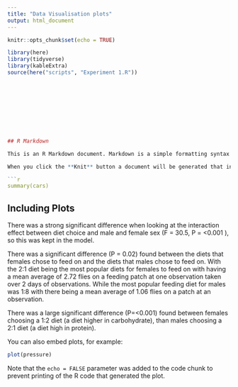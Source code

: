 ```yaml
---
title: "Data Visualisation plots"
output: html_document
---
```


```r
knitr::opts_chunk$set(echo = TRUE)
```

```r
library(here)
library(tidyverse)
library(kableExtra)
source(here("scripts", "Experiment 1.R"))










## R Markdown

This is an R Markdown document. Markdown is a simple formatting syntax for authoring HTML, PDF, and MS Word documents. For more details on using R Markdown see <http://rmarkdown.rstudio.com>.

When you click the **Knit** button a document will be generated that includes both content as well as the output of any embedded R code chunks within the document. You can embed an R code chunk like this:

```r
summary(cars)
```

## Including Plots



There was a strong significant difference when looking at the interaction effect between diet choice and male and female sex (F = 30.5, P = <0.001 ), so this was kept in the model. 

There was a significant difference (P = 0.02) found between the diets that females chose to feed on and the diets that males chose to feed on. With the 2:1 diet being the most popular diets for females to feed on with having a mean average of 2.72 flies on a feeding patch at one observation taken over 2 days of observations. While the most popular feeding diet for males was 1:8 with there being a mean average of 1.06 flies on a patch at an observation. 

There was a large significant difference (P=<0.001) found between females choosing a 1:2 diet (a diet higher in carbohydrate), than males choosing a 2:1 diet (a diet high in protein). 






You can also embed plots, for example:

```r
plot(pressure)
```

Note that the `echo = FALSE` parameter was added to the code chunk to prevent printing of the R code that generated the plot.

